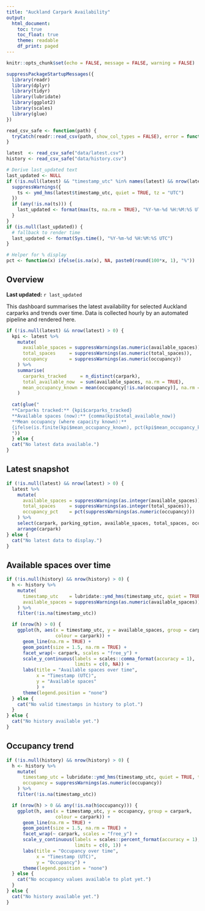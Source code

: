 ```yaml
---
title: "Auckland Carpark Availability"
output:
  html_document:
    toc: true
    toc_float: true
    theme: readable
    df_print: paged
---
```


```r
knitr::opts_chunk$set(echo = FALSE, message = FALSE, warning = FALSE)

suppressPackageStartupMessages({
  library(readr)
  library(dplyr)
  library(tidyr)
  library(lubridate)
  library(ggplot2)
  library(scales)
  library(glue)
})

read_csv_safe <- function(path) {
  tryCatch(readr::read_csv(path, show_col_types = FALSE), error = function(e) NULL)
}

latest  <- read_csv_safe("data/latest.csv")
history <- read_csv_safe("data/history.csv")

# Derive last_updated text
last_updated <- NULL
if (!is.null(latest) && "timestamp_utc" %in% names(latest) && nrow(latest) > 0) {
  suppressWarnings({
    ts <- ymd_hms(latest$timestamp_utc, quiet = TRUE, tz = "UTC")
  })
  if (any(!is.na(ts))) {
    last_updated <- format(max(ts, na.rm = TRUE), "%Y-%m-%d %H:%M:%S UTC")
  }
}
if (is.null(last_updated)) {
  # fallback to render time
  last_updated <- format(Sys.time(), "%Y-%m-%d %H:%M:%S UTC")
}

# Helper for % display
pct <- function(x) ifelse(is.na(x), NA, paste0(round(100*x, 1), "%"))

```

## Overview
**Last updated:** `r last_updated`

This dashboard summarises the latest availability for selected Auckland carparks and trends over time. Data is collected hourly by an automated pipeline and rendered here.

```r

if (!is.null(latest) && nrow(latest) > 0) {
  kpi <- latest %>%
    mutate(
      available_spaces = suppressWarnings(as.numeric(available_spaces)),
      total_spaces     = suppressWarnings(as.numeric(total_spaces)),
      occupancy        = suppressWarnings(as.numeric(occupancy))
    ) %>%
    summarise(
      carparks_tracked     = n_distinct(carpark),
      total_available_now  = sum(available_spaces, na.rm = TRUE),
      mean_occupancy_known = mean(occupancy[!is.na(occupancy)], na.rm = TRUE)
    )
  
  cat(glue("
  **Carparks tracked:** {kpi$carparks_tracked}  
  **Available spaces (now):** {comma(kpi$total_available_now)}  
  **Mean occupancy (where capacity known):**
  {ifelse(is.finite(kpi$mean_occupancy_known), pct(kpi$mean_occupancy_known), 'n/a')}
  "))
  } else {
  cat("No latest data available.")
}
```

## Latest snapshot
```r

if (!is.null(latest) && nrow(latest) > 0) {
  latest %>%
    mutate(
      available_spaces = suppressWarnings(as.integer(available_spaces)),
      total_spaces     = suppressWarnings(as.integer(total_spaces)),
      occupancy_pct    = pct(suppressWarnings(as.numeric(occupancy)))
    ) %>%
    select(carpark, parking_option, available_spaces, total_spaces, occupancy_pct) %>%
    arrange(carpark)
} else {
  cat("No latest data to display.")
}
```


## Available spaces over time

```r
if (!is.null(history) && nrow(history) > 0) {
  h <- history %>%
    mutate(
      timestamp_utc    = lubridate::ymd_hms(timestamp_utc, quiet = TRUE, tz = "UTC"),
      available_spaces = suppressWarnings(as.numeric(available_spaces))
    ) %>%
    filter(!is.na(timestamp_utc))

  if (nrow(h) > 0) {
    ggplot(h, aes(x = timestamp_utc, y = available_spaces, group = carpark,
                  colour = carpark)) +
      geom_line(na.rm = TRUE) +
      geom_point(size = 1.5, na.rm = TRUE) +
      facet_wrap(~ carpark, scales = "free_y") +
      scale_y_continuous(labels = scales::comma_format(accuracy = 1), 
                         limits = c(0, NA)) +
      labs(title = "Available spaces over time",
           x = "Timestamp (UTC)",
           y = "Available spaces"
           ) + 
      theme(legend.position = "none")
  } else {
    cat("No valid timestamps in history to plot.")
  }
} else {
  cat("No history available yet.")
}

```


## Occupancy trend

```r
if (!is.null(history) && nrow(history) > 0) {
  h <- history %>%
    mutate(
      timestamp_utc = lubridate::ymd_hms(timestamp_utc, quiet = TRUE, tz = "UTC"),
      occupancy = suppressWarnings(as.numeric(occupancy))
    ) %>%
    filter(!is.na(timestamp_utc))

  if (nrow(h) > 0 && any(!is.na(h$occupancy))) {
    ggplot(h, aes(x = timestamp_utc, y = occupancy, group = carpark, 
                  colour = carpark)) +
      geom_line(na.rm = TRUE) +
      geom_point(size = 1.5, na.rm = TRUE) +
      facet_wrap(~ carpark, scales = "free_y") +
      scale_y_continuous(labels = scales::percent_format(accuracy = 1),
                         limits = c(0, 1)) +
      labs(title = "Occupancy over time", 
           x = "Timestamp (UTC)", 
           y = "Occupancy") +  
      theme(legend.position = "none")
  } else {
    cat("No occupancy values available to plot yet.")
  }
} else {
  cat("No history available yet.")
}
```